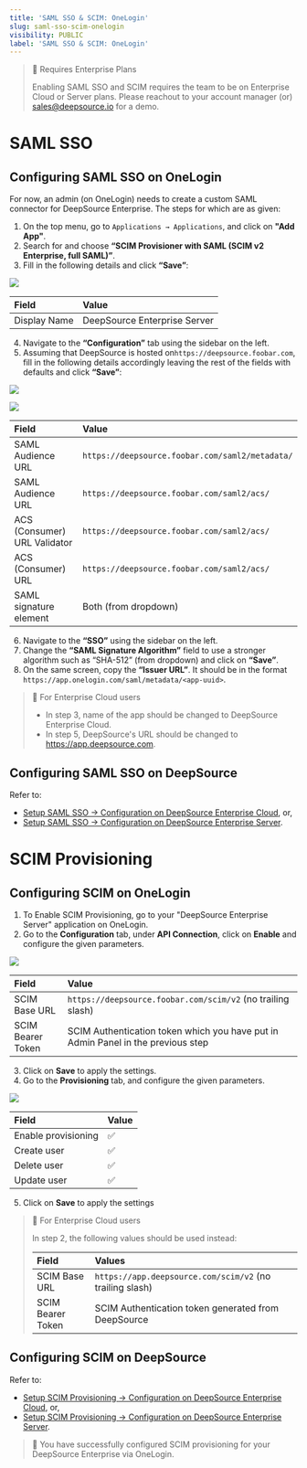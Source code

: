 ```yaml
---
title: 'SAML SSO & SCIM: OneLogin'
slug: saml-sso-scim-onelogin
visibility: PUBLIC
label: 'SAML SSO & SCIM: OneLogin'
---
```

> 📘 Requires Enterprise Plans
> 
> Enabling SAML SSO and SCIM requires the team to be on Enterprise Cloud or Server plans. Please reachout to your account manager (or) [sales@deepsource.io](mailto:sales@deepsource.io) for a demo.

# SAML SSO

## Configuring SAML SSO on OneLogin

For now, an admin (on OneLogin) needs to create a custom SAML connector for DeepSource Enterprise. The steps for which are as given:

1. On the top menu, go to `Applications → Applications`, and click on **"Add App"**.
2. Search for and choose **“SCIM Provisioner with SAML (SCIM v2 Enterprise, full SAML)”**.
3. Fill in the following details and click **“Save”**:

![](https://files.readme.io/770e154-small-1.png)

| Field        | Value                        |
| :----------- | :--------------------------- |
| Display Name | DeepSource Enterprise Server |

4. Navigate to the **“Configuration”** tab using the sidebar on the left.
5. Assuming that DeepSource is hosted on`https://deepsource.foobar.com`, fill in the following details accordingly leaving the rest of the fields with defaults and click **“Save”**:

![](https://files.readme.io/9338ec0-small-2.png)

![](https://files.readme.io/a94d00b-small-3.png)

| Field                        | Value                                           |
| :--------------------------- | :---------------------------------------------- |
| SAML Audience URL            | `https://deepsource.foobar.com/saml2/metadata/` |
| SAML Audience URL            | `https://deepsource.foobar.com/saml2/acs/`      |
| ACS (Consumer) URL Validator | `https://deepsource.foobar.com/saml2/acs/`      |
| ACS (Consumer) URL           | `https://deepsource.foobar.com/saml2/acs/`      |
| SAML signature element       | Both (from dropdown)                            |

6. Navigate to the **“SSO”** using the sidebar on the left.
7. Change the **“SAML Signature Algorithm”** field to use a stronger algorithm such as “SHA-512” (from dropdown) and click on **“Save”**.
8. On the same screen, copy the **“Issuer URL”**. It should be in the format `https://app.onelogin.com/saml/metadata/<app-uuid>`.

> 🚧 For Enterprise Cloud users
> 
> - In step 3, name of the app should be changed to DeepSource Enterprise Cloud.
> - In step 5, DeepSource's URL should be changed to https://app.deepsource.com.

## Configuring SAML SSO on DeepSource

Refer to:

- [Setup SAML SSO -> Configuration on DeepSource Enterprise Cloud](/docs/integrations-sso#configuration-on-deepsource-enterprise-cloud), or,
- [Setup SAML SSO -> Configuration on DeepSource Enterprise Server](/docs/integrations-sso#configuration-on-deepsource-enterprise-server).

# SCIM Provisioning

## Configuring SCIM on OneLogin

1. To Enable SCIM Provisioning, go to your "DeepSource Enterprise Server" application on OneLogin.
2. Go to the **Configuration** tab, under **API Connection**, click on **Enable** and configure the given parameters.

![](https://files.readme.io/ebaf704-small-5.png)


| Field             | Value                                                                            |
| :---------------- | :------------------------------------------------------------------------------- |
| SCIM Base URL     | `https://deepsource.foobar.com/scim/v2` (no trailing slash)                      |
| SCIM Bearer Token | SCIM Authentication token which you have put in Admin Panel in the previous step |

3. Click on **Save** to apply the settings.
4. Go to the **Provisioning** tab, and configure the given parameters.

![](https://files.readme.io/a51f409-small-6.png)

| Field               | Value |
| :------------------ | :---- |
| Enable provisioning | ✅     |
| Create user         | ✅     |
| Delete user         | ✅     |
| Update user         | ✅     |

5. Click on **Save** to apply the settings

> 🚧 For Enterprise Cloud users
> 
> In step 2, the following values should be used instead:
> 
> | Field             | Values                                                   |    |
> | :---------------- | :------------------------------------------------------- | :- |
> | SCIM Base URL     | `https://app.deepsource.com/scim/v2` (no trailing slash) |    |
> | SCIM Bearer Token | SCIM Authentication token generated from DeepSource      |    |

## Configuring SCIM on DeepSource

Refer to:

- [Setup SCIM Provisioning -> Configuration on DeepSource Enterprise Cloud](/docs/integrations-sso#configuration-on-deepsource-enterprise-cloud-1), or,
- [Setup SCIM Provisioning -> Configuration on DeepSource Enterprise Server](/docs/integrations-sso#configuration-on-deepsource-enterprise-server-1).

> 🎉 You have successfully configured SCIM provisioning for your DeepSource Enterprise via OneLogin.
